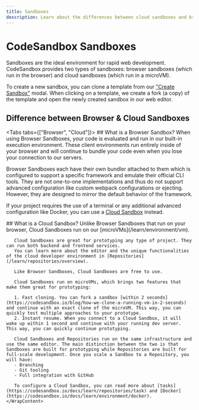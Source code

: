 ```yaml
---
title: Sandboxes
description: Learn about the differences between cloud sandboxes and browser sandboxes.
---
```



# CodeSandbox Sandboxes

Sandboxes are the ideal environment for rapid web development. CodeSandbox provides two types of sandboxes: browser sandboxes (which run in the browser) and cloud sandboxes (which run in a microVM).

To create a new sandbox, you can clone a template from our ["Create Sandbox"](https://codesandbox.io/s) modal. When clicking on a template, we create a fork (a copy) of the template and open the newly created sandbox in our web editor.

## Difference between Browser & Cloud Sandboxes

<Tabs tabs={["Browser", "Cloud"]}>
<WrapContent>
    ## What is a Browser Sandbox?
      When using Browser Sandboxes, your code is evaluated and run in our built-in
execution environment. These client environments run entirely inside of your browser and will continue to
bundle your code even when you lose your connection to our servers.

Browser Sandboxes each have their own bundler attached to them which is
configured to support a specific framework and emulate their official CLI tools.
They are not one-to-one implementations and thus do not support advanced
configuration like custom webpack configurations or ejecting. However, they are
designed to mirror the default behavior of the framework.

If your project requires the use of a terminal or any additional advanced configuration like Docker, you can use a [Cloud Sandbox](/learn/sandboxes/overview?tab=cloud) instead.

</WrapContent>
<WrapContent> 
## What is a Cloud Sandbox?
Unlike Browser Sandboxes that run on your browser, Cloud Sandboxes run on our [microVMs](/learn/environment/vm).

       Cloud Sandboxes are great for prototyping any type of project. They can run both backend and frontend services.
       You can learn more about the editor and the unique functionalities of the cloud developer environment in [Repositories](/learn/repositories/overview).

       Like Browser Sandboxes, Cloud Sandboxes are free to use.

       Cloud Sandboxes run on microVMs, which brings two features that make them great for prototyping:

       1. Fast cloning. You can fork a sandbox [within 2 seconds](https://codesandbox.io/blog/how-we-clone-a-running-vm-in-2-seconds) and continue with an exact clone of the microVM. This way, you can quickly test multiple approaches to your prototype.
       2. Instant resume. When you connect to a Cloud Sandbox, it will wake up within 1 second and continue with your running dev server. This way, you can quickly continue prototyping.

       Cloud Sandboxes and Repositories run on the same infrastructure and use the same editor. The main distinction between the two is that Sandboxes are built for prototyping while Repositories are built for full-scale development. Once you scale a Sandbox to a Repository, you will have:
       - Branching
       - Git tooling
       - Full integration with GitHub

       To configure a Cloud Sandbox, you can read more about [tasks](https://codesandbox.io/docs/learn/repositories/task) and [Docker](https://codesandbox.io/docs/learn/environment/docker).
    </WrapContent>

</Tabs>